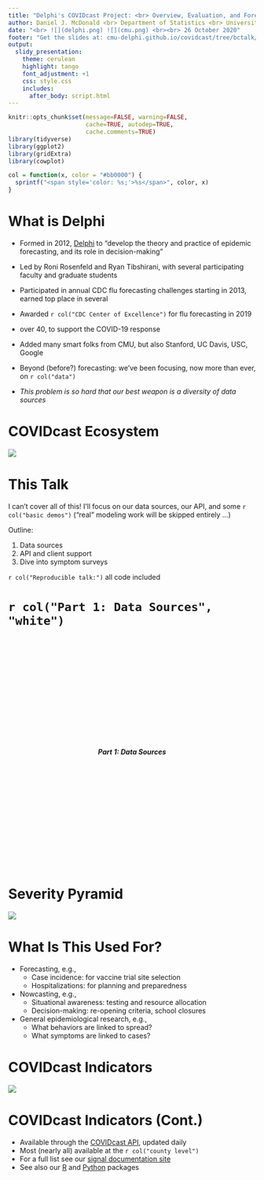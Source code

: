 ```yaml
---
title: "Delphi's COVIDcast Project: <br> Overview, Evaluation, and Forecasting"
author: Daniel J. McDonald <br> Department of Statistics <br> University of British Columbia <br>
date: "<br> ![](delphi.png) ![](cmu.png) <br><br> 26 October 2020"
footer: "Get the slides at: cmu-delphi.github.io/covidcast/tree/bctalk/docs/talks/bc-modeling/talk.html"
output:
  slidy_presentation:
    theme: cerulean
    highlight: tango
    font_adjustment: +1
    css: style.css
    includes:
      after_body: script.html
---
```


```r
knitr::opts_chunk$set(message=FALSE, warning=FALSE, 
                      cache=TRUE, autodep=TRUE,
                      cache.comments=TRUE)
library(tidyverse)
library(ggplot2)
library(gridExtra)
library(cowplot)

col = function(x, color = "#bb0000") {
  sprintf("<span style='color: %s;'>%s</span>", color, x)
}
```

# What is Delphi

- Formed in 2012, [Delphi](https://delphi.cmu.edu) to "develop the theory and practice of epidemic forecasting, and its role in decision-making"
- Led by Roni Rosenfeld and Ryan Tibshirani, with several participating faculty and graduate students 
- Participated in annual CDC flu forecasting challenges starting in 2013, earned top place in several 
- Awarded `r col("CDC Center of Excellence")` for flu forecasting in 2019 


-  over 40, to support the COVID-19 response
- Added many smart folks from CMU, but also Stanford, UC Davis, USC, Google
- Beyond (before?) forecasting: we've been focusing, now more than ever, on `r col("data")`
- *This problem is so hard that our best weapon is a diversity of data sources*

# COVIDcast Ecosystem

![](covidcast_overview.svg)

# This Talk

I can't cover all of this! I'll focus on our data sources, our API, and some `r col("basic demos")` ("real" modeling work will be skipped entirely ...)

Outline:

1. Data sources
2. API and client support
3. Dive into symptom surveys

`r col("Reproducible talk:")` all code included

# `r col("Part 1: Data Sources", "white")` {.bigger} 

<div style='text-align: center; padding: 225px 0px'> 
***Part 1: Data Sources*** </div>

# Severity Pyramid

![](severity_pyramid.svg)

# What Is This Used For?

- Forecasting, e.g.,
    * Case incidence: for vaccine trial site selection
    * Hospitalizations: for planning and preparedness 
- Nowcasting, e.g.,
    * Situational awareness: testing and resource allocation
    * Decision-making: re-opening criteria, school closures
 - General epidemiological research, e.g.,
    * What behaviors are linked to spread?
    * What symptoms are linked to cases?

# COVIDcast Indicators

![](covidcast_indicators.svg)

# COVIDcast Indicators (Cont.)

- Available through the [COVIDcast API](https://cmu-delphi.github.io/delphi-epidata/api/covidcast.html), updated daily
- Most (nearly all) available at the `r col("county level")`
- For a full list see our [signal documentation site](https://cmu-delphi.github.io/delphi-epidata/api/covidcast_signals.html) 
- See also our [R](https://cmu-delphi.github.io/covidcast/covidcastR/) and [Python](https://cmu-delphi.github.io/covidcast/covidcast-py/html/) packages
